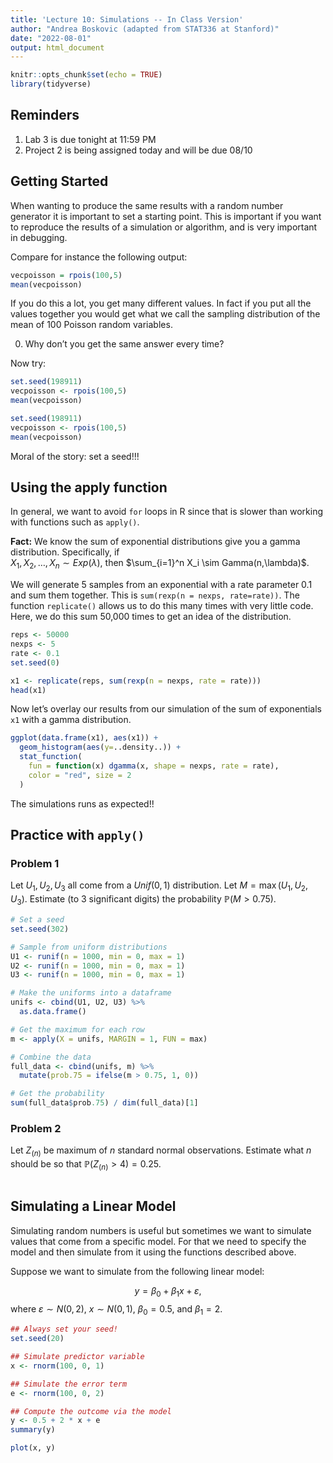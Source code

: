```yaml
---
title: 'Lecture 10: Simulations -- In Class Version'
author: "Andrea Boskovic (adapted from STAT336 at Stanford)"
date: "2022-08-01"
output: html_document
---
```


```r
knitr::opts_chunk$set(echo = TRUE)
library(tidyverse)
```

## Reminders

1.  Lab 3 is due tonight at 11:59 PM
2.  Project 2 is being assigned today and will be due 08/10

## Getting Started

When wanting to produce the same results with a random number generator it is important to set a starting point. This is important if you want to reproduce the results of a simulation or algorithm, and is very important in debugging.

Compare for instance the following output:

```r
vecpoisson = rpois(100,5)
mean(vecpoisson)
```

If you do this a lot, you get many different values. In fact if you put all the values together you would get what we call the sampling distribution of the mean of 100 Poisson random variables.

0)  Why don't you get the same answer every time?

Now try:

```r
set.seed(198911)
vecpoisson <- rpois(100,5)
mean(vecpoisson)
```

```r
set.seed(198911)
vecpoisson <- rpois(100,5)
mean(vecpoisson)
```

Moral of the story: set a seed!!!

## Using the apply function

In general, we want to avoid `for` loops in R since that is slower than working with functions such as `apply()`.

**Fact:** We know the sum of exponential distributions give you a gamma distribution. Specifically, if \
$X_1, X_2,\dots,\, X_n \sim Exp(\lambda)$, then $\sum_{i=1}^n X_i \sim Gamma(n,\lambda)$.

We will generate 5 samples from an exponential with a rate parameter 0.1 and sum them together. This is `sum(rexp(n = nexps, rate=rate))`. The function `replicate()` allows us to do this many times with very little code. Here, we do this sum 50,000 times to get an idea of the distribution.

```r
reps <- 50000
nexps <- 5
rate <- 0.1
set.seed(0)

x1 <- replicate(reps, sum(rexp(n = nexps, rate = rate)))
head(x1)
```

Now let's overlay our results from our simulation of the sum of exponentials `x1` with a gamma distribution.

```r
ggplot(data.frame(x1), aes(x1)) +
  geom_histogram(aes(y=..density..)) +
  stat_function(
    fun = function(x) dgamma(x, shape = nexps, rate = rate),
    color = "red", size = 2
  )
```

The simulations runs as expected!!

## Practice with `apply()`

### Problem 1

Let $U_1, U_2, U_3$ all come from a $Unif(0,1)$ distribution. Let $M = \max(U_1, U_2, U_3)$. Estimate (to 3 significant digits) the probability $\mathbb{P}(M > 0.75)$.

```r
# Set a seed
set.seed(302)

# Sample from uniform distributions
U1 <- runif(n = 1000, min = 0, max = 1)
U2 <- runif(n = 1000, min = 0, max = 1)
U3 <- runif(n = 1000, min = 0, max = 1)

# Make the uniforms into a dataframe
unifs <- cbind(U1, U2, U3) %>%
  as.data.frame()

# Get the maximum for each row
m <- apply(X = unifs, MARGIN = 1, FUN = max)

# Combine the data
full_data <- cbind(unifs, m) %>%
  mutate(prob.75 = ifelse(m > 0.75, 1, 0))

# Get the probability
sum(full_data$prob.75) / dim(full_data)[1]
```

### Problem 2

Let $Z_{(n)}$ be maximum of $n$ standard normal observations. Estimate what $n$ should be so that $\mathbb{P}(Z_{(n)} > 4) = 0.25$.

```r

```

## Simulating a Linear Model

Simulating random numbers is useful but sometimes we want to simulate values that come from a specific model. For that we need to specify the model and then simulate from it using the functions described above.

Suppose we want to simulate from the following linear model:

$$y = \beta_0 + \beta_1x + \varepsilon,$$ where $\varepsilon \sim N(0, 2)$, $x \sim N(0,1)$, $\beta_0 = 0.5$, and $\beta_1 = 2$.

```r
## Always set your seed!
set.seed(20)             

## Simulate predictor variable
x <- rnorm(100, 0, 1)          

## Simulate the error term
e <- rnorm(100, 0, 2)    

## Compute the outcome via the model
y <- 0.5 + 2 * x + e     
summary(y)
```

```r
plot(x, y)
```
